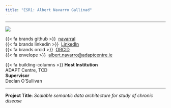 ```yaml
---
title: "ESR1: Albert Navarro Gallinad"
---
```


---

:::{layout="[30, 60, 50]" .profile-text}

![](https://github.com/helical-itn/helical-itn.github.io/blob/main/site/assets/esr_pictures/albert_square.png?raw=true){.img-profile}

{{< fa brands github >}} \ [navarral](https://github.com/navarral)<br>
{{< fa brands linkedin >}}\  [LinkedIn](https://www.linkedin.com/in/alfontal/)<br>
{{< fa brands orcid >}} \ [ORCID](https://orcid.org/0000-0002-2336-753X)<br>
{{< fa envelope >}} \ [albert.navarro@adaptcentre.ie](mailto:albert.navarro@adaptcentre.ie)

{{< fa building-columns >}} **Host Institution** <br> ADAPT Centre, TCD <br>
**Supervisor** <br> Declan O'Sullivan <br>

:::

---

**Project Title**: *Scalable semantic data architecture for study of chronic disease*